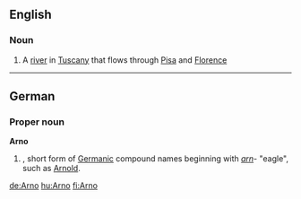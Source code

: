 ==English==

===Noun===
{{wikipedia}}
{{en-proper noun}}

# A [[river]] in [[Tuscany]] that flows through [[Pisa]] and [[Florence]]

----
==German==

===Proper noun===
'''Arno'''

# {{given name|male|lang=de}}, short form of [[Germanic]] compound names beginning with ''[[arn]]''- "eagle", such as [[Arnold]].

[[de:Arno]]
[[hu:Arno]]
[[fi:Arno]]